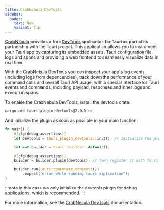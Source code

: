 ```yaml
---
title: CrabNebula DevTools
sidebar:
  badge:
    text: New
    variant: tip
---
```


[CrabNebula](https://crabnebula.dev/) provides a free [DevTools](https://crabnebula.dev/devtools/) application for Tauri as part of its partnership with the Tauri project. This application allows you to instrument your Tauri app by capturing its embedded assets, Tauri configuration file, logs and spans and providing a web frontend to seamlessly visualize data in real time.

With the CrabNebula DevTools you can inspect your app's log events (including logs from dependencies), track down the performance of your command calls and overall Tauri API usage, with a special interface for Tauri events and commands, including payload, responses and inner logs and execution spans.

To enable the CrabNebula DevTools, install the devtools crate:

```sh frame=none
cargo add tauri-plugin-devtools@2.0.0-rc
```

And initialize the plugin as soon as possible in your main function:

```rust
fn main() {
    #[cfg(debug_assertions)]
    let devtools = tauri_plugin_devtools::init(); // initialize the plugin as early as possible

    let mut builder = tauri::Builder::default();

    #[cfg(debug_assertions)]
    builder = builder.plugin(devtools); // then register it with Tauri

    builder.run(tauri::generate_context!())
        .expect("error while running tauri application");
}
```

:::note
In this case we only initialize the devtools plugin for debug applications, which is recommended.
:::

For more information, see the [CrabNebula DevTools](https://docs.crabnebula.dev/devtools/get-started/) documentation.
